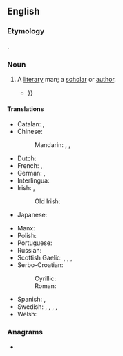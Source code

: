 {{also|man-of-letters}}
==English==

===Etymology===
{{calque|en|fr|homme de lettres}}.

===Noun===
{{en-noun|head=[[man]] [[of]] [[letter]]s|men of letters}}

# {{lb|en|dated}} A [[literary]] man; a [[scholar]] or [[author]].
#: {{coordinate terms|en|woman of letters}}
#: {{hypo|en|essayist|journalist|critic}}
#* {{quote-book
|en
|year=1898
|year_published=1909
|author=James Harvey Robinson
|authorlink=James Harvey Robinson
|author2=Henry Winchester Rolfe
|title=Petrarch, the First Modern Scholar and Man of Letters
|location=New York
|publisher=G.P. Putnam's Sons
|page=229
|pageurl={{fullurl:s:en:Page:Petrach,_the_first_modern_scholar_and_man_of_letters.djvu/249}}
|passage=This may be accounted for largely on the ground that Cicero and Petrarch were men of the same temperament and cast of  mind. They were both typical '''men of letters'''. The '''man of letters''' is intellectually alert; sensitive to impressions and able to report them; hospitable to all ideas of his time; {{...}}}}

====Translations====
{{trans-top|a literary man}}
* Catalan: {{t|ca|literat|m}}, {{t|ca|home de lletres|m}}
* Chinese:
*: Mandarin: {{t+|cmn|文學家|sc=Hani}}, {{t+|cmn|文学家|tr=wénxuéjiā|sc=Hani}} {{qualifier|any gender}}, {{t+|cmn|文人|tr=wénrén|sc=Hani}}
* Dutch: {{t+|nl|literaat|m}}
* French: {{t+|fr|homme de lettres|m}}, {{t+|fr|littérateur|m}}
* German: {{t+|de|Literat|m}}, {{t+|de|Literatin|f}}
* Interlingua: {{t|ia|homine de litteras}}
* Irish: {{t|ga|litrí|m}}, {{t|ga|duine liteartha|m}}
*: Old Irish: {{t|sga|litrid|m}}
* Japanese: {{t+|ja|文学者|tr=ぶんがくしゃ, bungakusha|sc=Jpan}} {{qualifier|any gender}}
{{trans-mid}}
* Manx: {{t|gv|dooinney lettyraght|m}}
* Polish: {{t+|pl|literat|m}}
* Portuguese: {{t|pt|[[homem]] [[das]] [[letras]]|m}}
* Russian: {{t+|ru|литера́тор|m}} {{qualifier|any gender}}
* Scottish Gaelic: {{t|gd|sruth|m}}, {{t|gd|sruthan|m}}, {{t|gd|saoidh|m}}, {{t|gd|neach-litreachais|m}}
* Serbo-Croatian:
*: Cyrillic: {{t|sh|књижевник|m|sc=Cyrl}}
*: Roman: {{t+|sh|književnik|m}}
* Spanish: {{t+|es|hombre de letras}}, {{t+|es|literato}}
* Swedish: {{t+|sv|skriftställare|c}}, {{t+|sv|litteratör|c}} {{qualifier|archaic}}, {{t+|sv|skribent|c}}, {{t+|sv|författare|c}}, {{t|sv|[[lärd]] [[man]]|c}}
* Welsh: {{t|cy|llenor|m}}
{{trans-bottom}}

===Anagrams===
* {{anagrams|en|a=aeeflmnorstt|forestalment}}